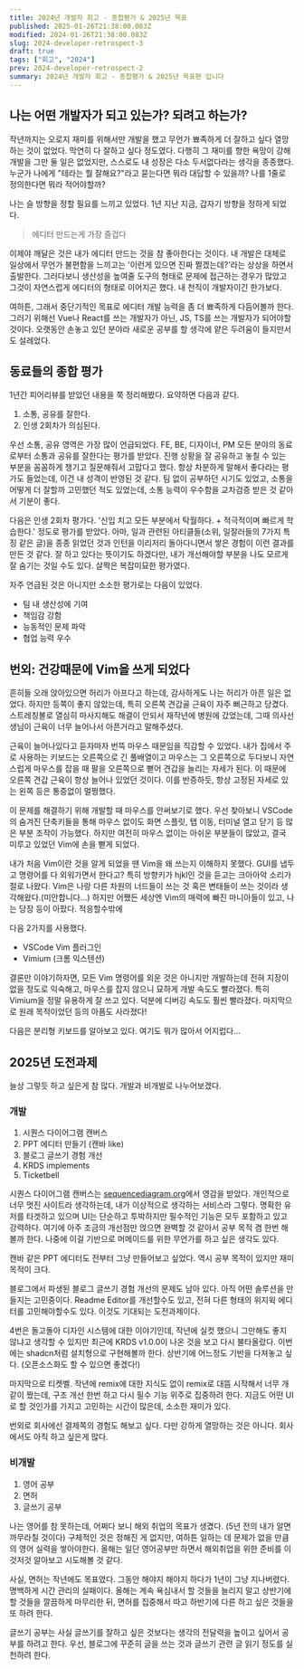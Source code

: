 ```yaml
---
title: 2024년 개발자 회고 - 종합평가 & 2025년 목표
published: 2025-01-26T21:38:00.083Z
modified: 2024-01-26T21:38:00.083Z
slug: 2024-developer-retrospect-3
draft: true
tags: ["회고", "2024"]
prev: 2024-developer-retrospect-2
summary: 2024년 개발자 회고 - 종합평가 & 2025년 목표편 입니다
---
```


## 나는 어떤 개발자가 되고 있는가? 되려고 하는가?

작년까지는 오로지 재미를 위해서만 개발을 했고 무언가 뾰족하게 더 잘하고 싶다 열망하는 것이 없었다. 막연히 다 잘하고 싶다 정도였다. 다행히 그 재미를 향한 욕망이 강해 개발을 그만 둘 일은 없었지만, 스스로도 내 성장은 다소 두서없다라는 생각을 종종했다. 누군가 나에게 "테라는 뭘 잘해요?"라고 묻는다면 뭐라 대답할 수 있을까? 나를 1줄로 정의한다면 뭐라 적어야할까?

나는 슬 방향을 정할 필요를 느끼고 있었다. 1년 지난 지금, 갑자기 방향을 정하게 되었다.

> 에디터 만드는게 가장 즐겁다

이제야 깨달은 것은 내가 에디터 만드는 것을 참 좋아한다는 것이다. 내 개발은 대체로 일상에서 무언가 불편함을 느끼고는 '이런게 있으면 진짜 쩔겠는데?'라는 상상을 하면서 출발한다. 그러다보니 생산성을 높여줄 도구의 형태로 문제에 접근하는 경우가 많았고 그것이 자연스럽게 에디터의 형태로 이어지곤 했다. 내 천직이 개발자이긴 한가보다.

여하튼, 그래서 중단기적인 목표로 에디터 개발 능력을 좀 더 뾰족하게 다듬어볼까 한다. 그러기 위해선 Vue나 React를 쓰는 개발자가 아닌, JS, TS를 쓰는 개발자가 되어야할 것이다. 오랫동안 손놓고 있던 분야라 새로운 공부를 할 생각에 얕은 두려움이 들지만서도 설레었다.

## 동료들의 종합 평가

1년간 피어리뷰를 받았던 내용을 쭉 정리해봤다. 요약하면 다음과 같다.

1. 소통, 공유를 잘한다.
2. 인생 2회차가 의심된다.

우선 소통, 공유 영역은 가장 많이 언급되었다. FE, BE, 디자이너, PM 모든 분야의 동료로부터 소통과 공유를 잘한다는 평가를 받았다. 진행 상황을 잘 공유하고 놓칠 수 있는 부분을 꼼꼼하게 챙기고 질문해줘서 고맙다고 했다. 항상 차분하게 말해서 좋다라는 평가도 들었는데, 이건 내 성격이 반영된 것 같다. 팀 없이 공부하던 시기도 있었고, 소통을 어떻게 더 잘할까 고민했던 적도 있었는데, 소통 능력이 우수함을 교차검증 받은 것 같아서 기분이 좋다.

다음은 인생 2회차 평가다. '신입 치고 모든 부분에서 탁월하다. + 적극적이며 빠르게 학습한다.' 정도로 평가를 받았다. 아마, 일과 관련된 아티클들(소위, 일잘러들의 7가지 특징 같은 글)을 종종 읽었던 것과 인턴을 이리저리 돌아다니면서 쌓은 경험이 이런 결과를 만든 것 같다. 잘 하고 있다는 뜻이기도 하겠다만, 내가 개선해야할 부분을 나도 모르게 잘 숨기는 것일 수도 있다. 살짝은 복잡미묘한 평가였다.

자주 언급된 것은 아니지만 소소한 평가로는 다음이 있었다.

- 팀 내 생산성에 기여
- 책임감 강함
- 능동적인 문제 파악
- 협업 능력 우수

## 번외: 건강때문에 Vim을 쓰게 되었다

흔히들 오래 앉아있으면 허리가 아프다고 하는데, 감사하게도 나는 허리가 아픈 일은 없었다. 하지만 등쪽이 좋지 않았는데, 특히 오른쪽 견갑골 근육이 자주 뻐근하고 당겼다. 스트레칭볼로 열심히 마사지해도 해결이 안되서 재작년에 병원에 갔었는데, 그때 의사선생님이 근육이 너무 늘어나서 아픈거라고 말해주셨다.

근육이 늘어나있다고 듣자마자 번뜩 마우스 때문임을 직감할 수 있었다. 내가 집에서 주로 사용하는 키보드는 오른쪽으로 긴 풀배열이고 마우스는 그 오른쪽으로 두다보니 자연스럽게 마우스를 잡을 때 팔을 오른쪽으로 뻗어 견갑을 늘리는 자세가 된다. 이 때문에 오른쪽 견갑 근육이 항상 늘어나 있었던 것이다. 이를 반증하듯, 항상 고정된 자세로 있는 왼쪽 등은 통증없이 멀쩡했다.

이 문제를 해결하기 위해 개발할 때 마우스를 안써보기로 했다. 우선 찾아보니 VSCode의 숨겨진 단축키들을 통해 마우스 없이도 화면 스플릿, 탭 이동, 터미널 열고 닫기 등 많은 부분 조작이 가능했다. 하지만 여전히 마우스 없이는 아쉬운 부분들이 많았고, 결국 미루고 있었던 Vim에 손을 뻗게 되었다.

내가 처음 Vim이란 것을 알게 되었을 땐 Vim을 왜 쓰는지 이해하지 못했다. GUI를 냅두고 명령어를 다 외워가면서 한다고? 특히 방향키가 hjkl인 것을 듣고는 크아아악 소리가 절로 나왔다. Vim은 나랑 다른 차원의 너드들이 쓰는 것 혹은 변태들이 쓰는 것이라 생각해왔다.(미안합니다...) 하지만 어쨌든 세상엔 Vim의 매력에 빠진 마니아들이 있고, 나는 당장 등이 아팠다. 적응할수밖에

다음 2가지를 사용했다.

- VSCode Vim 플러그인
- Vimium (크롬 익스텐션)

결론만 이야기하자면, 모든 Vim 명령어를 외운 것은 아니지만 개발하는데 전혀 지장이 없을 정도로 익숙해고, 마우스를 잡지 않으니 묘하게 개발 속도도 빨라졌다. 특히 Vimium을 정말 유용하게 잘 쓰고 있다. 덕분에 디버깅 속도도 훨씬 빨라졌다. 마지막으로 원래 목적이었던 등의 아픔도 사라졌다!

다음은 분리형 키보드를 알아보고 있다. 여기도 뭐가 많아서 어지럽다...

## 2025년 도전과제

늘상 그렇듯 하고 싶은게 참 많다. 개발과 비개발로 나누어보겠다.

### 개발

1. 시퀀스 다이어그램 캔버스
2. PPT 에디터 만들기 (캔바 like)
3. 블로그 글쓰기 경험 개선
4. KRDS implements
5. Ticketbell

시퀀스 다이어그램 캔버스는 [sequencediagram.org](https://sequencediagram.org/)에서 영감을 받았다. 개인적으로 너무 멋진 사이트라 생각하는데, 내가 이상적으로 생각하는 서비스라 그렇다. 명확한 유저를 타겟하고 있으며 UI는 단순하고 투박하지만 필수적인 기능은 모두 포함하고 있고 강력하다. 여기에 아주 조금의 개선점만 얹으면 완벽할 것 같아서 공부 목적 겸 한번 해볼까 한다. 나중에 이걸 기반으로 머메이드를 위한 무언가를 하고 싶은 생각도 있다.

캔바 같은 PPT 에디터도 전부터 그냥 만들어보고 싶었다. 역시 공부 목적이 있지만 재미 목적이 크다.

블로그에서 파생된 블로그 글쓰기 경험 개선의 문제도 남아 있다. 아직 어떤 솔루션을 만들지는 고민중이다. Readme Editor를 개선할수도 있고, 전혀 다른 형태의 위지윅 에디터를 고민해야할수도 있다. 이것도 기대되는 도전과제이다.

4번은 돌고돌아 디자인 시스템에 대한 이야기인데, 작년에 실컷 했으니 그만해도 좋지 않냐고 생각할 수 있지만 최근에 KRDS v1.0.0이 나온 것을 보고 다시 불타올랐다. 이번에는 shadcn처럼 설치형으로 구현해볼까 한다. 상반기에 어느정도 기반을 다져놓고 싶다. (오픈소스화도 할 수 있으면 좋겠다!)

마지막으로 티켓벨. 작년에 remix에 대한 지식도 없이 remix로 대뜸 시작해서 너무 개같이 짰는데, 구조 개선 한번 하고 다시 필수 기능 위주로 집중하려 한다. 지금도 어떤 UI로 할 것인가를 가지고 고민하는 시간이 많은데, 소소한 재미가 있다.

번외로 회사에선 결제쪽의 경험도 해보고 싶다. 다만 강하게 열망하는 것은 아니다. 회사에서도 아직 하고 싶은게 많다.

### 비개발

1. 영어 공부
2. 면허
3. 글쓰기 공부

나는 영어를 참 못하는데, 어쩌다 보니 해외 취업의 목표가 생겼다. (5년 전의 내가 알면 까무라칠 것이다) 구체적인 것은 정해진 게 없지만, 여하튼 일하는 데 문제가 없을 만큼의 영어 실력을 쌓아야한다. 올해는 일단 영어공부만 하면서 해외취업을 위한 준비를 이것저것 알아보고 시도해볼 것 같다.

사실, 면허는 작년에도 목표였다. 그동안 해야지 해야지 하다가 1년이 그냥 지나버렸다. 명백하게 시간 관리의 실패이다. 올해는 계속 욕심내서 할 것들을 늘리지 말고 상반기에 할 것들을 깔끔하게 마무리한 뒤, 면허를 집중해서 따고 하반기에 다른 하고 싶은 것들을 또 하려 한다.

글쓰기 공부는 사실 글쓰기를 잘하고 싶은 것보다는 생각의 전달력을 높이고 싶어서 공부를 하려고 한다. 우선, 블로그에 꾸준히 글을 쓰는 것과 글쓰기 관련 글 읽기 정도를 실천하려 한다.
